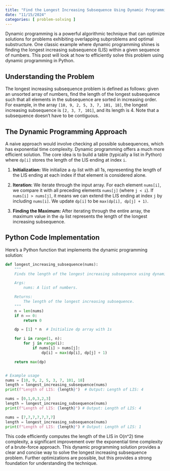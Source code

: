 ```yaml
---
title: "Find the Longest Increasing Subsequence Using Dynamic Programming"
date: "11/15/2024"
categories: [ problem-solving ]
---
```


Dynamic programming is a powerful algorithmic technique that can optimize solutions for problems exhibiting overlapping subproblems and optimal substructure.  One classic example where dynamic programming shines is finding the longest increasing subsequence (LIS) within a given sequence of numbers.  This post will look at how to efficiently solve this problem using dynamic programming in Python.

## Understanding the Problem

The longest increasing subsequence problem is defined as follows: given an unsorted array of numbers, find the length of the longest subsequence such that all elements in the subsequence are sorted in increasing order.  For example, in the array `[10, 9, 2, 5, 3, 7, 101, 18]`, the longest increasing subsequence is `[2, 3, 7, 101]`, and its length is 4.  Note that a subsequence doesn't have to be contiguous.

## The Dynamic Programming Approach

A naive approach would involve checking all possible subsequences, which has exponential time complexity.  Dynamic programming offers a much more efficient solution.  The core idea is to build a table (typically a list in Python) where `dp[i]` stores the length of the LIS ending at index `i`.

1. **Initialization:** We initialize a `dp` list with all 1s, representing the length of the LIS ending at each index if that element is considered alone.

2. **Iteration:** We iterate through the input array. For each element `nums[i]`, we compare it with all preceding elements `nums[j]` (where `j < i`). If `nums[i] > nums[j]`, it means we can extend the LIS ending at index `j` by including `nums[i]`.  We update `dp[i]` to be `max(dp[i], dp[j] + 1)`.

3. **Finding the Maximum:** After iterating through the entire array, the maximum value in the `dp` list represents the length of the longest increasing subsequence.


## Python Code Implementation

Here's a Python function that implements the dynamic programming solution:

```python
def longest_increasing_subsequence(nums):
    """
    Finds the length of the longest increasing subsequence using dynamic programming.

    Args:
        nums: A list of numbers.

    Returns:
        The length of the longest increasing subsequence.
    """
    n = len(nums)
    if n == 0:
        return 0

    dp = [1] * n  # Initialize dp array with 1s

    for i in range(1, n):
        for j in range(i):
            if nums[i] > nums[j]:
                dp[i] = max(dp[i], dp[j] + 1)

    return max(dp)


# Example usage
nums = [10, 9, 2, 5, 3, 7, 101, 18]
length = longest_increasing_subsequence(nums)
print(f"Length of LIS: {length}")  # Output: Length of LIS: 4

nums = [0,1,0,3,2,3]
length = longest_increasing_subsequence(nums)
print(f"Length of LIS: {length}") # Output: Length of LIS: 4

nums = [7,7,7,7,7,7,7]
length = longest_increasing_subsequence(nums)
print(f"Length of LIS: {length}") # Output: Length of LIS: 1
```

This code efficiently computes the length of the LIS in O(n^2) time complexity, a significant improvement over the exponential time complexity of a brute-force approach.  This dynamic programming solution provides a clear and concise way to solve the longest increasing subsequence problem.  Further optimizations are possible, but this provides a strong foundation for understanding the technique.

